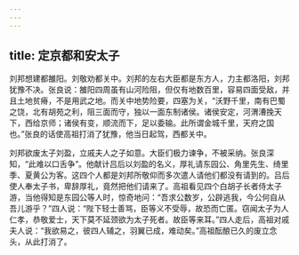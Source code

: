 ```yaml
---
---
---
```

title: 定京都和安太子
---



刘邦想建都雒阳。刘敬劝都关中。刘邦的左右大臣都是东方人，力主都洛阳，刘邦犹豫不决。张良说：雒阳四周虽有山河险阻，但仅有地数百里，容易四面受敌，并且土地贫瘠，不是用武之地。而关中地势险要，四塞为关，“沃野千里，南有巴蜀之饶，北有胡苑之利，阻三面而守，独以一面东制诸侯。诸侯安定，河渭漕挽天下，西给京师；诸侯有变，顺流而下，足以委输。此所谓金城千里，天府之国也。”张良的话使高祖打消了犹豫，他当日起驾，西都关中。

刘邦欲废太子刘盈，立戚夫人之子如意。大臣们极力谏争，不被采纳。张良深知，“此难以口舌争”。他献计吕后以刘盈的名义，厚礼请东园公、角里先生、绮里季、夏黄公为客。这四个人都是刘邦所敬仰而多次遣人请他们都没有请到的。吕后使人奉太子书，卑辞厚礼，竟然把他们请来了。高祖看见四个白胡子长者侍太子游，当他得知是东园公等人时，惊奇地问：“吾求公数岁，公辟逃我，今公何自从吾儿游乎？”四人说：“陛下轻士善骂，臣等义不受辱，故恐而亡匿。窃闻太子为人仁孝，恭敬爱士，天下莫不延颈欲为太子死者。故臣等来耳。”四人走后，高祖对戚夫人说：“我欲易之，彼四人辅之，羽翼已成，难动矣。”高祖酝酿已久的废立念头，从此打消了。